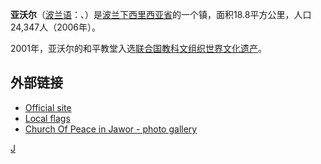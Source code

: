 {{Infobox settlement
|name          = 亚沃尔
|image_shield           = POL Jawor COA.svg
|image_skyline          = File:Jawor june 2014 092.JPG
|image_caption          = 
|pushpin_map            = Poland
|pushpin_label_position = bottom
|subdivision_type       = [[國家|國家]]
|subdivision_name       = {{POL}}
|subdivision_type1      = [[波蘭省份|省份]]
|subdivision_name1      = [[下西里西亞省|下西里西亞省]]
| subdivision_type2 = [[縣_(波蘭)|縣]]
| subdivision_name2 = 亚沃尔縣
| subdivision_type3 = 
| subdivision_name3 = 
|leader_title           = 市長
|leader_name            = Emilian Bera
|area_total_km2           =18.8
| population_as_of = 2006
| population_total = 24347
|population_density_km2         = auto
|timezone               = [[歐洲中部夏令時間|CET]]
|utc_offset             = +1
|timezone_DST           = [[歐洲中部夏令時間|CEST]]
|utc_offset_DST         = +2
|coordinates            = {{coord|51|03|N|16|12|E|region:PL|display=inline}}
|elevation_m            =
|postal_code_type       = 郵政號碼
|postal_code            = 59-400
|blank_name             = [[車牌號碼|車牌號碼]]
|blank_info             = DJA
|website                = {{official}}
}}
'''亚沃尔'''（[[波兰语|波兰语]]：'''{{lang|pl|Jawor}}'''、{{lang-de|Jauer}}）是[[波兰|波兰]][[下西里西亚省|下西里西亚省]]的一个镇，面积18.8平方公里，人口24,347人（2006年）。

2001年，亚沃尔的和平教堂入选[[联合国教科文组织|联合国教科文组织]][[世界文化遗产|世界文化遗产]]。

== 外部链接 ==
* [https://web.archive.org/web/20060402211334/http://jawor.pl/ Official site]
* [http://www.crwflags.com/fotw/flags/pl-ds-jw.html Local flags ]{{Wayback|url=http://www.crwflags.com/fotw/flags/pl-ds-jw.html |date=20080503182235 }}
* [https://web.archive.org/web/20071009031845/http://www.jawor.pl/galeria/k_pokoju/ Church Of Peace in Jawor - photo gallery]

{{Authority control}}
{{Poland-geo-stub}}

[[Category:下西里西亚省城市|J]]
